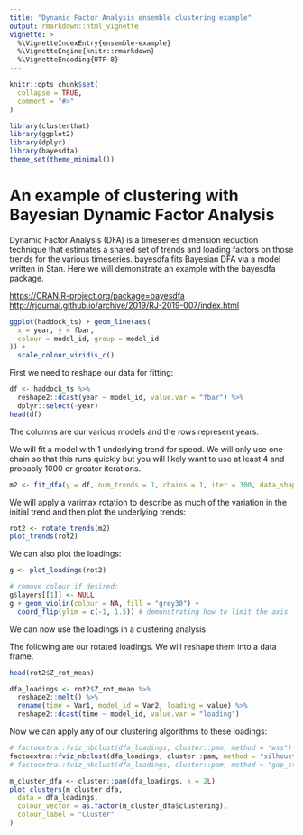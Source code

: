 ```yaml
---
title: "Dynamic Factor Analysis ensemble clustering example"
output: rmarkdown::html_vignette
vignette: >
  %\VignetteIndexEntry{ensemble-example}
  %\VignetteEngine{knitr::rmarkdown}
  %\VignetteEncoding{UTF-8}
---
```


```r
knitr::opts_chunk$set(
  collapse = TRUE,
  comment = "#>"
)
```

```r
library(clusterthat)
library(ggplot2)
library(dplyr)
library(bayesdfa)
theme_set(theme_minimal())
```

# An example of clustering with Bayesian Dynamic Factor Analysis

Dynamic Factor Analysis (DFA) is a timeseries dimension reduction technique that estimates a shared set of trends and loading factors on those trends for the various timeseries. bayesdfa fits Bayesian DFA via a model written in Stan. Here we will demonstrate an example with the bayesdfa package.

<https://CRAN.R-project.org/package=bayesdfa>
<http://rjournal.github.io/archive/2019/RJ-2019-007/index.html>

```r
ggplot(haddock_ts) + geom_line(aes(
  x = year, y = fbar,
  colour = model_id, group = model_id
)) +
  scale_colour_viridis_c()
```

First we need to reshape our data for fitting:

```r
df <- haddock_ts %>%
  reshape2::dcast(year ~ model_id, value.var = "fbar") %>%
  dplyr::select(-year)
head(df)
```

The columns are our various models and the rows represent years.

We will fit a model with 1 underlying trend for speed. We will only use one chain so that this runs quickly but you will likely want to use at least 4 and probably 1000 or greater iterations.

```r
m2 <- fit_dfa(y = df, num_trends = 1, chains = 1, iter = 300, data_shape = "long")
```

We will apply a varimax rotation to describe as much of the variation in the initial trend and then plot the underlying trends:

```r
rot2 <- rotate_trends(m2)
plot_trends(rot2)
```

We can also plot the loadings:

```r
g <- plot_loadings(rot2)

# remove colour if desired:
g$layers[[1]] <- NULL
g + geom_violin(colour = NA, fill = "grey30") +
  coord_flip(ylim = c(-1, 1.5)) # demonstrating how to limit the axis
```

We can now use the loadings in a clustering analysis.

The following are our rotated loadings. We will reshape them into a data frame.

```r
head(rot2$Z_rot_mean)

dfa_loadings <- rot2$Z_rot_mean %>%
  reshape2::melt() %>%
  rename(time = Var1, model_id = Var2, loading = value) %>%
  reshape2::dcast(time ~ model_id, value.var = "loading")
```

Now we can apply any of our clustering algorithms to these loadings:

```r
# factoextra::fviz_nbclust(dfa_loadings, cluster::pam, method = "wss")
factoextra::fviz_nbclust(dfa_loadings, cluster::pam, method = "silhouette")
# factoextra::fviz_nbclust(dfa_loadings, cluster::pam, method = "gap_stat")

m_cluster_dfa <- cluster::pam(dfa_loadings, k = 2L)
plot_clusters(m_cluster_dfa,
  data = dfa_loadings,
  colour_vector = as.factor(m_cluster_dfa$clustering),
  colour_label = "Cluster"
)
```

